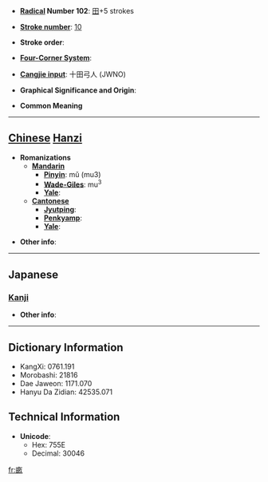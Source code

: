 * '''[[Wiktionary:Chinese radical index| Radical]] Number 102''': [[Wiktionary:Chinese radical index 田|田]]+5 strokes

* '''[[Wiktionary:Chinese total strokes index|Stroke number]]''': [[Wiktionary:Chinese total strokes index 10|10]]

* '''Stroke order''': 

* '''[[Wiktionary:Chinese four corner index|Four-Corner System]]''': 

* '''[[Wiktionary:Chinese Cangjie index|Cangjie input]]''': 十田弓人 (JWNO)

* '''Graphical Significance and Origin''': 

* '''Common Meaning'''

----

== [[Chinese]] [[Hanzi]] ==

* '''Romanizations'''
** '''[[Mandarin]]'''
*** '''[[Pinyin]]''': mǔ (mu3)
*** '''[[Wade-Giles]]''': mu<sup>3</sup>
*** '''[[Yale]]''': 
** '''[[Cantonese]]'''
*** '''[[Jyutping]]''':
*** '''[[Penkyamp]]''': 
*** '''[[Yale]]''': 

* '''Other info''': 

----

==Japanese==
===[[Kanji]]===
{{kanji|on readings=[[ぼう]] (bō), [[も]] (mo), [[ほ]] (ho)|kun readings=[[せ]] (se), [[うね]] (une)}}

* '''Other info''':  

----

== Dictionary Information ==

* KangXi: 0761.191
* Morobashi: 21816
* Dae Jaweon: 1171.070
* Hanyu Da Zidian: 42535.071

== Technical Information ==

* '''Unicode''':
** Hex: 755E
** Decimal: 30046

[[fr:畞]]